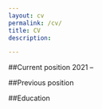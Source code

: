 ```yaml
---
layout: cv
permalink: /cv/
title: CV
description: 

---
```


##Current position
2021 -- 


##Previous position

##Education


